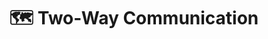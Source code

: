 ---
title: 🗺️ Two-Way Communication
description: Learn about the basics of Avalanche.
updated: 2024-05-31
authors: [ashucoder9]
---